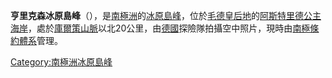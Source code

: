 {{coord|71|30|S|9|0|E|source:GNIS|display=title}}

'''亨里克森冰原島峰'''（{{lang-de|Henriksenskjera}}），是[[南極洲|南極洲]]的[[冰原島峰|冰原島峰]]，位於[[毛德皇后地|毛德皇后地]]的[[阿斯特里德公主海岸|阿斯特里德公主海岸]]，處於[[庫爾策山脈|庫爾策山脈]]以北20公里，由[[德國|德國]]探險隊拍攝空中照片，現時由[[南極條約體系|南極條約體系]]管理。

{{Antarctica-geo-stub}}
[[Category:南極洲冰原島峰|Category:南極洲冰原島峰]]